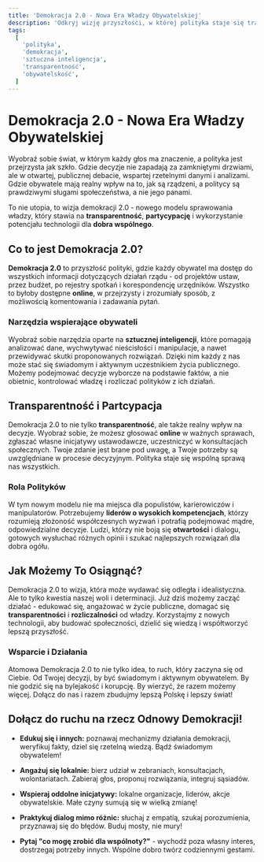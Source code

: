 ```yaml
---
title: 'Demokracja 2.0 - Nowa Era Władzy Obywatelskiej'
description: 'Odkryj wizję przyszłości, w której polityka staje się transparentna, sprawiedliwa i responsywna wobec potrzeb obywateli, dzięki nowoczesnym technologiom i atomowym wartościom.'
tags:
  [
    'polityka',
    'demokracja',
    'sztuczna inteligencja',
    'transparentność',
    'obywatelskość',
  ]
---
```


# Demokracja 2.0 - Nowa Era Władzy Obywatelskiej

Wyobraź sobie świat, w którym każdy głos ma znaczenie, a polityka jest przejrzysta jak szkło. Gdzie decyzje nie zapadają za zamkniętymi drzwiami, ale w otwartej, publicznej debacie, wspartej rzetelnymi danymi i analizami. Gdzie obywatele mają realny wpływ na to, jak są rządzeni, a politycy są prawdziwymi sługami społeczeństwa, a nie jego panami.

To nie utopia, to wizja demokracji 2.0 - nowego modelu sprawowania władzy, który stawia na **transparentność**, **partycypację** i wykorzystanie potencjału technologii dla **dobra wspólnego**.

## Co to jest Demokracja 2.0?

**Demokracja 2.0** to przyszłość polityki, gdzie każdy obywatel ma dostęp do wszystkich informacji dotyczących działań rządu - od projektów ustaw, przez budżet, po rejestry spotkań i korespondencję urzędników. Wszystko to byłoby dostępne **online**, w przejrzysty i zrozumiały sposób, z możliwością komentowania i zadawania pytań.

### Narzędzia wspierające obywateli

Wyobraź sobie narzędzia oparte na **sztucznej inteligencji**, które pomagają analizować dane, wychwytywać nieścisłości i manipulacje, a nawet przewidywać skutki proponowanych rozwiązań. Dzięki nim każdy z nas może stać się świadomym i aktywnym uczestnikiem życia publicznego. Możemy podejmować decyzje wyborcze na podstawie faktów, a nie obietnic, kontrolować władzę i rozliczać polityków z ich działań.

## Transparentność i Partcypacja

Demokracja 2.0 to nie tylko **transparentność**, ale także realny wpływ na decyzje. Wyobraź sobie, że możesz głosować **online** w ważnych sprawach, zgłaszać własne inicjatywy ustawodawcze, uczestniczyć w konsultacjach społecznych. Twoje zdanie jest brane pod uwagę, a Twoje potrzeby są uwzględniane w procesie decyzyjnym. Polityka staje się wspólną sprawą nas wszystkich.

### Rola Polityków

W tym nowym modelu nie ma miejsca dla populistów, karierowiczów i manipulatorów. Potrzebujemy **liderów o wysokich kompetencjach**, którzy rozumieją złożoność współczesnych wyzwań i potrafią podejmować mądre, odpowiedzialne decyzje. Ludzi, którzy nie boją się **otwartości** i dialogu, gotowych wysłuchać różnych opinii i szukać najlepszych rozwiązań dla dobra ogółu.

## Jak Możemy To Osiągnąć?

Demokracja 2.0 to wizja, która może wydawać się odległa i idealistyczna. Ale to tylko kwestia naszej woli i determinacji. Już dziś możemy zacząć działać - edukować się, angażować w życie publiczne, domagać się **transparentności** i **rozliczalności** od władzy. Korzystajmy z nowych technologii, aby budować społeczności, dzielić się wiedzą i współtworzyć lepszą przyszłość.

### Wsparcie i Działania

Atomowa Demokracja 2.0 to nie tylko idea, to ruch, który zaczyna się od Ciebie. Od Twojej decyzji, by być świadomym i aktywnym obywatelem. By nie godzić się na bylejakość i korupcję. By wierzyć, że razem możemy więcej. Dołącz do nas i razem zbudujmy lepszą Polskę i lepszy świat!

## Dołącz do ruchu na rzecz Odnowy Demokracji!

- **Edukuj się i innych:** poznawaj mechanizmy działania demokracji, weryfikuj fakty, dziel się rzetelną wiedzą. Bądź świadomym obywatelem!

- **Angażuj się lokalnie:** bierz udział w zebraniach, konsultacjach, wolontariatach. Zabieraj głos, proponuj rozwiązania, integruj sąsiadów.

- **Wspieraj oddolne inicjatywy:** lokalne organizacje, liderów, akcje obywatelskie. Małe czyny sumują się w wielką zmianę!

- **Praktykuj dialog mimo różnic:** słuchaj z empatią, szukaj porozumienia, przyznawaj się do błędów. Buduj mosty, nie mury!

- **Pytaj "co mogę zrobić dla wspólnoty?"** - wychodź poza własny interes, dostrzegaj potrzeby innych. Wspólne dobro twórz codziennymi gestami.
